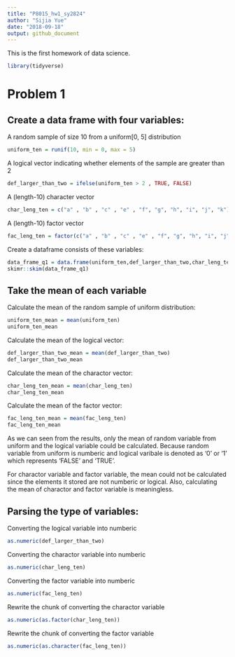 ```yaml
---
title: "P8015_hw1_sy2824"
author: "Sijia Yue"
date: "2018-09-18"
output: github_document
---
```


This is the first homework of data science. 

```r
library(tidyverse)
```

# Problem 1

## Create a data frame with four variables:

A random sample of size 10 from a uniform[0, 5] distribution

```r

uniform_ten = runif(10, min = 0, max = 5)

```

A logical vector indicating whether elements of the sample are greater than 2

```r

def_larger_than_two = ifelse(uniform_ten > 2 , TRUE, FALSE)

```

A (length-10) character vector

```r

char_leng_ten = c("a" , "b" , "c" , "e" , "f", "g", "h", "i", "j", "k")

```

A (length-10) factor vector
```r

fac_leng_ten = factor(c("a" , "b" , "c" , "e" , "f", "g", "h", "i", "j", "k"))

```

Create a dataframe consists of these variables:
```r

data_frame_q1 = data.frame(uniform_ten,def_larger_than_two,char_leng_ten,fac_leng_ten)
skimr::skim(data_frame_q1)

```

## Take the mean of each variable

Calculate the mean of the random sample of uniform distribution:

```r

uniform_ten_mean = mean(uniform_ten)
uniform_ten_mean

```

Calculate the mean of the logical vector:

```r

def_larger_than_two_mean = mean(def_larger_than_two)
def_larger_than_two_mean

```

Calculate the mean of the charactor vector:

```r

char_leng_ten_mean = mean(char_leng_ten)
char_leng_ten_mean

```

Calculate the mean of the factor vector:

```r

fac_leng_ten_mean = mean(fac_leng_ten)
fac_leng_ten_mean

```

As we can seen from the results, only the mean of random variable from uniform and the logical variable could be calculated. Because random variable from uniform is numberic and logical varibale is denoted as '0' or '1' which represents 'FALSE' and 'TRUE'.

For charactor variable and factor variable, the mean could not be calculated since the elements it stored are not numberic or logical. Also, calculating the mean of charactor and factor variable is meaningless. 

## Parsing the type of variables:

Converting the logical variable into numberic

```r

as.numeric(def_larger_than_two)

```

Converting the charactor variable into numberic

```r

as.numeric(char_leng_ten)

```

Converting the factor variable into numberic

```r

as.numeric(fac_leng_ten)

```

Rewrite the chunk of converting the charactor variable

```r

as.numeric(as.factor(char_leng_ten))

```

Rewrite the chunk of converting the factor variable
```r

as.numeric(as.character(fac_leng_ten))

```


